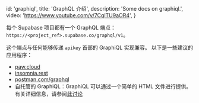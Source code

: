
  id: 'graphiql',
  title: 'GraphQL 介绍',
  description: 'Some docs on graphiql.',
  video: 'https://www.youtube.com/v/7CqlTU9aOR4',
}



每个 Supabase 项目都有一个 GraphQL 端点： `https://<project_ref>.supabase.co/graphql/v1`。

这个端点与任何能够传递 `apikey` 首部的 GraphiQL 实现兼容。
以下是一些建议的应用程序：

- [paw.cloud](https://paw.cloud)
- [insomnia.rest](https://insomnia.rest)
- [postman.com/graphql](https://www.postman.com/graphql/)
- 自托管的 GraphiQL：GraphiQL 可以通过一个简单的 HTML 文件进行提供。有关详细信息，请参阅[此讨论](https://github.com/supabase/supabase/discussions/6144)


